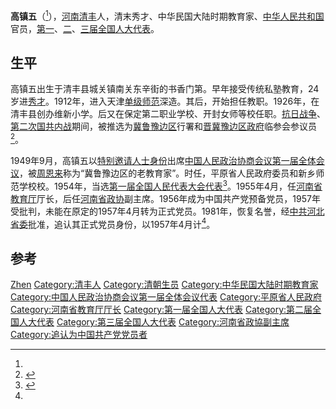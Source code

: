 {{Infobox Officeholder
|姓名=高鎮五
|圖像=File:高鎮五.jpg
|圖像大小=200px
|圖像說明=  
| 性別     = 
| 字       = 
| 號       = 
| 別名     = 高维岳
| 出生名   = 
| 出生日期 = 1880年？月？日
| 出生地點 = {{QING}}[[河南省_(清)|河南省]][[大名府|大名府]][[清丰县|清丰县]]<ref name="aa1"/>
| 逝世日期 = 1966年4月14日
| 逝世地點 = {{CHN}}
| 死因     = 
| 墓地     = 
| 墓地座標 = 
| 籍貫     = 
| 國籍     = 
| 公民權   = 
| 政黨     ={{CPC}}追认党员
| 其他政黨 = 
| 身高     = 
| 配偶     = 
| 伴侶     = 
| 兒女     = 
| 父母     = 
| 親屬     = 
| 居住地   = 
| 學歷     = 
| 母校     = 
| 職業     = 教师、官员
| 專業     = 
| 知名原因 = 
| 著作     = 
| 宗教信仰 = 
| 獲獎     = 
| 簽名     = 
| 腳註     = 
}}
'''高镇五'''（{{bd|1880年||1966年|4月14日}}<ref name="aa1"/>），[[河南省|河南]][[清丰县|清丰]]人，清末秀才、中华民国大陆时期教育家、[[中华人民共和国|中华人民共和国]]官员，[[第一届全国人大代表|第一]]、[[第二届全国人大代表|二]]、[[第三届全国人大代表|三届全国人大代表]]。

== 生平 ==
高镇五出生于清丰县城关镇南关东辛街的书香门第。早年接受传统私塾教育，24岁进[[秀才|秀才]]。1912年，进入天津[[单级师范|单级师范]]深造。其后，开始担任教职。1926年，在清丰县创办维新小学。后又在保定第二职业学校、开封女师等校任职。[[抗日战争|抗日战争]]、[[第二次国共内战|第二次国共内战]]期间，被推选为[[冀鲁豫边区|冀鲁豫边区]]行署和[[晋冀豫边区政府|晋冀豫边区政府]]临参会参议员<ref name="aa1">{{cite journal en|quotes = 
|last = 
|first = 
|author = 张俊乾
|coauthors = 
|date = 1994
|year = 
|month = 
|title =《人民教育家——高镇五》
|journal = 濮阳教育学院学报
|volume = 
|issue = 1994年第2期
|pages =46、26
|publisher = 濮阳职业技术学院
|location = 河南省濮阳市
|issn = 1672-9161
|pmid = 
|doi = 
|bibcode = 
|oclc =
|id = 
|url =http://www.cqvip.com/read/read.aspx?id=4001402910
|language = Zh-hans
|format = 
|accessdate = 
|laysummary = 
|laysource = 
|laydate = 
|quote = 
}}</ref>。

1949年9月，高镇五以[[中国人民政治协商会议第一届全体会议#（戊）特别邀请人士|特别邀请人士身份]]出席[[中国人民政治协商会议第一届全体会议|中国人民政治协商会议第一届全体会议]]，被[[周恩来|周恩来]]称为“冀鲁豫边区的老教育家”。时任，平原省人民政府委员和新乡师范学校校。1954年，当选[[第一届全国人民代表大会代表名单|第一届全国人民代表大会代表]]<ref>{{cite book|author=全国人民代表大会常务委员会办公厅|title=中华人民共和国第一届全国人民代表大会代表名单|year=1955年|publisher=全国人民代表大会常务委员会办公厅|url=http://book.ucdrs.superlib.net/views/specific/2929/bookDetail.jsp?dxNumber=000005772167&d=546843D0AE2464CD1C95896344A85614&fenlei=04070402|access-date=2015-01-26|archive-date=2019-01-24|archive-url=https://web.archive.org/web/20190124105450/http://book.ucdrs.superlib.net/views/specific/2929/bookDetail.jsp?dxNumber=000005772167&d=546843D0AE2464CD1C95896344A85614&fenlei=04070402|dead-url=no}}</ref>。1955年4月，任[[河南省教育厅|河南省教育厅]]厅长，后任[[河南省政协|河南省政协]]副主席。1956年成为中国共产党预备党员，1957年受批判，未能在原定的1957年4月转为正式党员。1981年，恢复名誉，经[[中国共产党河北省委员会|中共河北省委]]批准，追认其正式党员身份，以1957年4月计<ref name="aa1"/>。

== 参考 ==
{{reflist}}

{{Authority control}}
{{DEFAULTSORT:Gao高}}
[[Category:高姓|Zhen]]
[[Category:清丰人|Category:清丰人]]
[[Category:清朝生员|Category:清朝生员]]
[[Category:中华民国大陆时期教育家|Category:中华民国大陆时期教育家]]
[[Category:中国人民政治协商会议第一届全体会议代表|Category:中国人民政治协商会议第一届全体会议代表]]
[[Category:平原省人民政府|Category:平原省人民政府]]
[[Category:河南省教育厅厅长|Category:河南省教育厅厅长]]
[[Category:第一届全国人大代表|Category:第一届全国人大代表]]
[[Category:第二届全国人大代表|Category:第二届全国人大代表]]
[[Category:第三届全国人大代表|Category:第三届全国人大代表]]
[[Category:河南省政協副主席|Category:河南省政協副主席]]
[[Category:追认为中国共产党党员者|Category:追认为中国共产党党员者]]